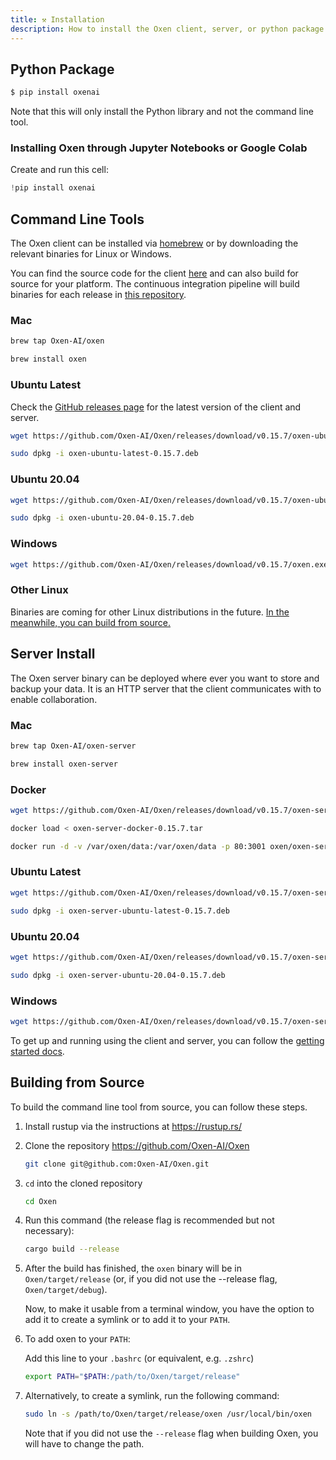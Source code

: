 ```yaml
---
title: ⚒️ Installation
description: How to install the Oxen client, server, or python package.
---
```


## Python Package

```bash
$ pip install oxenai
```

Note that this will only install the Python library and not the command line tool.

### Installing Oxen through Jupyter Notebooks or Google Colab

Create and run this cell:
```python
!pip install oxenai
```

## Command Line Tools

The Oxen client can be installed via [homebrew](https://brew.sh/) or by downloading the relevant binaries for Linux or Windows.

You can find the source code for the client [here](https://github.com/Oxen-AI/Oxen) and can also build for source for your platform. The continuous integration pipeline will build binaries for each release in [this repository](https://github.com/Oxen-AI/Oxen).

### Mac

```bash
brew tap Oxen-AI/oxen
```

```bash
brew install oxen
```

### Ubuntu Latest

Check the [GitHub releases page](https://github.com/Oxen-AI/Oxen/releases) for the latest version of the client and server.

```bash
wget https://github.com/Oxen-AI/Oxen/releases/download/v0.15.7/oxen-ubuntu-latest-0.15.7.deb
```

```bash
sudo dpkg -i oxen-ubuntu-latest-0.15.7.deb
```

### Ubuntu 20.04

```bash
wget https://github.com/Oxen-AI/Oxen/releases/download/v0.15.7/oxen-ubuntu-20.04-0.15.7.deb
```

```bash
sudo dpkg -i oxen-ubuntu-20.04-0.15.7.deb
```

### Windows

```bash
wget https://github.com/Oxen-AI/Oxen/releases/download/v0.15.7/oxen.exe
```

### Other Linux

Binaries are coming for other Linux distributions in the future. [In the meanwhile, you can build from source.](#building-from-source)

## Server Install

The Oxen server binary can be deployed where ever you want to store and backup your data. It is an HTTP server that the client communicates with to enable collaboration.

### Mac

```bash
brew tap Oxen-AI/oxen-server
```

```bash
brew install oxen-server
```

### Docker

```bash
wget https://github.com/Oxen-AI/Oxen/releases/download/v0.15.7/oxen-server-docker-0.15.7.tar
```

```bash
docker load < oxen-server-docker-0.15.7.tar
```

```bash
docker run -d -v /var/oxen/data:/var/oxen/data -p 80:3001 oxen/oxen-server:latest
```

### Ubuntu Latest

```bash
wget https://github.com/Oxen-AI/Oxen/releases/download/v0.15.7/oxen-server-ubuntu-latest-0.15.7.deb
```

```bash
sudo dpkg -i oxen-server-ubuntu-latest-0.15.7.deb
```

### Ubuntu 20.04

```bash
wget https://github.com/Oxen-AI/Oxen/releases/download/v0.15.7/oxen-server-ubuntu-20.04-0.15.7.deb
```

```bash
sudo dpkg -i oxen-server-ubuntu-20.04-0.15.7.deb
```

### Windows

```bash
wget https://github.com/Oxen-AI/Oxen/releases/download/v0.15.7/oxen-server.exe
```

To get up and running using the client and server, you can follow the [getting started docs](https://github.com/Oxen-AI/oxen-release).

## Building from Source

To build the command line tool from source, you can follow these steps.

1. Install rustup via the instructions at https://rustup.rs/
2. Clone the repository https://github.com/Oxen-AI/Oxen
    ```bash
    git clone git@github.com:Oxen-AI/Oxen.git
    ```
3. `cd` into the cloned repository
    ```bash
    cd Oxen
    ```
4. Run this command (the release flag is recommended but not necessary):
    ```bash
    cargo build --release
    ```
5. After the build has finished, the `oxen` binary will be in `Oxen/target/release` (or, if you did not use the --release flag, `Oxen/target/debug`).

    Now, to make it usable from a terminal window, you have the option to add it to create a symlink or to add it to your `PATH`.
6. To add oxen to your `PATH`:

    Add this line to your `.bashrc` (or equivalent, e.g. `.zshrc`)
    ```bash
    export PATH="$PATH:/path/to/Oxen/target/release"
    ```
7. Alternatively, to create a symlink, run the following command:
    ```bash
    sudo ln -s /path/to/Oxen/target/release/oxen /usr/local/bin/oxen
    ```
    Note that if you did not use the `--release` flag when building Oxen, you will have to change the path.